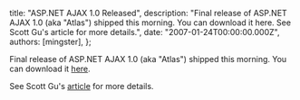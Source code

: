 
  title: "ASP.NET AJAX 1.0 Released",
  description: "Final release of ASP.NET AJAX 1.0 (aka \"Atlas\") shipped this morning. You can download it here. See Scott Gu's article for more details.",
  date: "2007-01-24T00:00:00.000Z",
  authors: [mingster],
};

<p>Final release of ASP.NET AJAX 1.0 (aka "Atlas") shipped this morning. You can download it <a href="http://ajax.asp.net/" target="_blank">here</a>.</p>
<p>See Scott Gu's <a href="http://weblogs.asp.net/scottgu/archive/2007/01/23/asp-net-ajax-1-0-released.aspx">article</a> for more details.</p>
